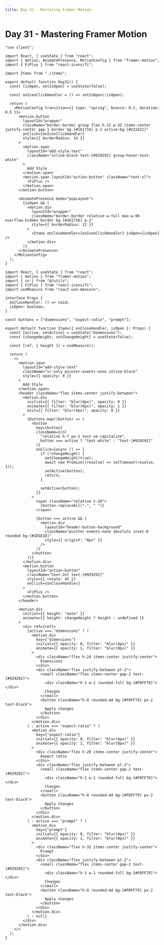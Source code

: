```yaml
---
title: Day 31 - Mastering Framer Motion
---
```


# Day 31 - Mastering Framer Motion

<Tabs id="day-31">

<Tab label="Preview">

<ComponentPreview name="framer-motion-day-31" className="bg-[#0F0F0F] text-white flex justify-center items-center" />

</Tab>

<Tab label="Code">

<Files id="day-3">

<File label="index.tsx">

```tsx showLineNumbers
"use client";

import React, { useState } from "react";
import { motion, AnimatePresence, MotionConfig } from "framer-motion";
import { FiPlus } from "react-icons/fi";

import Items from "./items";

export default function Day31() {
  const [isOpen, setIsOpen] = useState(false);

  const onIconClickHandler = () => setIsOpen(!isOpen);

  return (
    <MotionConfig transition={{ type: "spring", bounce: 0.2, duration: 0.5 }}>
      <motion.button
        layoutId="wrapper"
        className="border-border group flex h-12 w-32 items-center justify-center gap-1 border bg-[#161716] p-2 active:bg-[#222422]"
        onClick={onIconClickHandler}
        style={{ borderRadius: 14 }}
      >
        <motion.span
          layoutId="add-style-text"
          className="inline-block text-[#929292] group-hover:text-white"
        >
          Add Style
        </motion.span>
        <motion.span layoutId="action-button" className="text-xl">
          <FiPlus />
        </motion.span>
      </motion.button>

      <AnimatePresence mode="popLayout">
        {isOpen && (
          <motion.div
            layoutId="wrapper"
            className="border-border relative w-full max-w-96 overflow-hidden border bg-[#161716] p-2"
            style={{ borderRadius: 12 }}
          >
            <Items onCloseHandler={onIconClickHandler} isOpen={isOpen} />
          </motion.div>
        )}
      </AnimatePresence>
    </MotionConfig>
  );
}
```

</File>

<File label="items.tsx">

```tsx showLineNumbers
import React, { useState } from "react";
import { motion } from "framer-motion";
import { cn } from "@/utils";
import { FiPlus } from "react-icons/fi";
import useMeasure from "react-use-measure";

interface Props {
  onCloseHandler: () => void;
  isOpen: boolean;
}

const buttons = ["dimensions", "aspect-ratio", "prompt"];

export default function Items({ onCloseHandler, isOpen }: Props) {
  const [active, setActive] = useState("dimensions");
  const [changeHeight, setChangeHeight] = useState(false);

  const [ref, { height }] = useMeasure();

  return (
    <>
      <motion.span
        layoutId="add-style-text"
        className="sr-only pointer-events-none inline-block"
        style={{ opacity: 0 }}
      >
        Add Style
      </motion.span>
      <header className="flex items-center justify-between">
        <motion.div
          initial={{ filter: "blur(4px)", opacity: 0 }}
          animate={{ filter: "blur(0px)", opacity: 1 }}
          exit={{ filter: "blur(4px)", opacity: 0 }}
        >
          {buttons.map((button) => (
            <button
              key={button}
              className={cn(
                "relative h-7 px-2 text-sm capitalize",
                button === active ? "text-white" : "text-[#929292]"
              )}
              onClick={async () => {
                if (!changeHeight) {
                  setChangeHeight(true);
                  await new Promise((resolve) => setTimeout(resolve, 1));
                  setActive(button);
                  return;
                }

                setActive(button);
              }}
            >
              <span className="relative z-10">
                {button.replaceAll("-", " ")}
              </span>

              {button === active && (
                <motion.div
                  layoutId="header-button-background"
                  className="pointer-events-none absolute inset-0 rounded bg-[#1D1E1D]"
                  style={{ originY: "0px" }}
                />
              )}
            </button>
          ))}
        </motion.div>
        <motion.button
          layoutId="action-button"
          className="text-2xl text-[#929292]"
          style={{ rotate: 45 }}
          onClick={onCloseHandler}
        >
          <FiPlus />
        </motion.button>
      </header>

      <motion.div
        initial={{ height: "auto" }}
        animate={{ height: changeHeight ? height : undefined }}
      >
        <div ref={ref}>
          {active === "dimensions" ? (
            <motion.div
              key={"dimensions"}
              initial={{ opacity: 0, filter: "blur(4px)" }}
              animate={{ opacity: 1, filter: "blur(0px)" }}
            >
              <div className="flex h-24 items-center justify-center">
                Dimensions
              </div>
              <div className="flex justify-between pl-2">
                <small className="flex items-center gap-2 text-[#929292]">
                  <div className="h-1 w-1 rounded-full bg-[#FDFF79]"></div>
                  Changes
                </small>
                <button className="h-8 rounded-md bg-[#FDFF79] px-2 text-black">
                  Apply changes
                </button>
              </div>
            </motion.div>
          ) : active === "aspect-ratio" ? (
            <motion.div
              key={"aspect-ratio"}
              initial={{ opacity: 0, filter: "blur(4px)" }}
              animate={{ opacity: 1, filter: "blur(0px)" }}
            >
              <div className="flex h-20 items-center justify-center">
                Aspect ratio
              </div>
              <div className="flex justify-between pl-2">
                <small className="flex items-center gap-2 text-[#929292]">
                  <div className="h-1 w-1 rounded-full bg-[#FDFF79]"></div>
                  Changes
                </small>
                <button className="h-8 rounded-md bg-[#FDFF79] px-2 text-black">
                  Apply changes
                </button>
              </div>
            </motion.div>
          ) : active === "prompt" ? (
            <motion.div
              key={"prompt"}
              initial={{ opacity: 0, filter: "blur(4px)" }}
              animate={{ opacity: 1, filter: "blur(0px)" }}
            >
              <div className="flex h-32 items-center justify-center">
                Prompt
              </div>
              <div className="flex justify-between pl-2">
                <small className="flex items-center gap-2 text-[#929292]">
                  <div className="h-1 w-1 rounded-full bg-[#FDFF79]"></div>
                  Changes
                </small>
                <button className="h-8 rounded-md bg-[#FDFF79] px-2 text-black">
                  Apply changes
                </button>
              </div>
            </motion.div>
          ) : null}
        </div>
      </motion.div>
    </>
  );
}
```

</File>

</Files>

</Tab>

</Tabs>